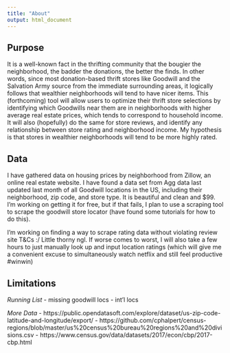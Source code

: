```yaml
---
title: "About"
output: html_document
---
```


## Purpose

It is a well-known fact in the thrifting community that the bougier the neighborhood, the badder the donations, the better the finds. In other words, since most donation-based thrift stores like Goodwill and the Salvation Army source from the immediate surrounding areas, it logically follows that wealthier neighborhoods will tend to have nicer items. This (forthcoming) tool will allow users to optimize their thrift store selections by identifying which Goodwills near them are in neighborhoods with higher average real estate prices, which tends to correspond to household income. It will also (hopefully) do the same for store reviews, and identify any relationship between store rating and neighborhood income. My hypothesis is that stores in wealthier neighborhoods will tend to be more highly rated. 

## Data
I have gathered data on housing prices by neighborhood from Zillow, an online real estate website. I have found a data set from Agg data last updated last month of all Goodwill locations in the US, including their neighborhood, zip code, and store type. It is beautiful and clean and $99. I'm working on getting it for free, but if that fails, I plan to use a scraping tool to scrape the goodwill store locator (have found some tutorials for how to do this).

I'm working on finding a way to scrape rating data without violating review site T&Cs :/ Little thorny ngl. If worse comes to worst, I will also take a few hours to just manually look up and input location ratings (which will give me a convenient excuse to simultaneously watch netflix and still feel productive #winwin)


## Limitations

*Running List*
- missing goodwill locs
- int'l locs


*More Data*
- https://public.opendatasoft.com/explore/dataset/us-zip-code-latitude-and-longitude/export/
- https://github.com/cphalpert/census-regions/blob/master/us%20census%20bureau%20regions%20and%20divisions.csv
- https://www.census.gov/data/datasets/2017/econ/cbp/2017-cbp.html



